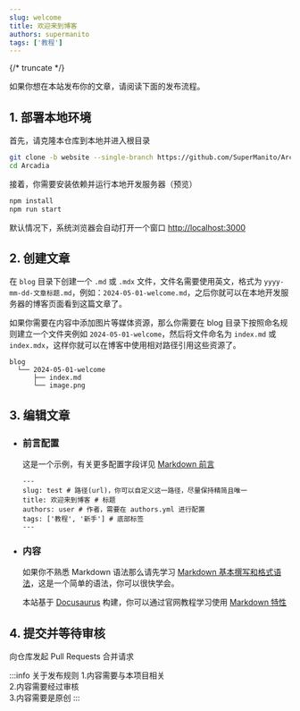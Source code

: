 ```yaml
---
slug: welcome
title: 欢迎来到博客
authors: supermanito
tags: ['教程']
---
```


{/* truncate */}

如果你想在本站发布你的文章，请阅读下面的发布流程。

## 1. 部署本地环境

首先，请克隆本仓库到本地并进入根目录

```bash
git clone -b website --single-branch https://github.com/SuperManito/Arcadia.git
cd Arcadia
```

接着，你需要安装依赖并运行本地开发服务器（预览）

```bash npm2yarn
npm install
npm run start
```

默认情况下，系统浏览器会自动打开一个窗口 [http://localhost:3000](http://localhost:3000)

## 2. 创建文章

在 `blog` 目录下创建一个 `.md` 或 `.mdx` 文件，文件名需要使用英文，格式为 `yyyy-mm-dd-文章标题.md`，例如：`2024-05-01-welcome.md`，之后你就可以在本地开发服务器的博客页面看到这篇文章了。

如果你需要在内容中添加图片等媒体资源，那么你需要在 blog 目录下按照命名规则建立一个文件夹例如 `2024-05-01-welcome`，然后将文件命名为 `index.md` 或 `index.mdx`，这样你就可以在博客中使用相对路径引用这些资源了。
```
blog
  └── 2024-05-01-welcome
      ├── index.md
      └── image.png
```

## 3. 编辑文章

  - ### 前言配置

    这是一个示例，有关更多配置字段详见 [Markdown 前言](https://docusaurus.io/zh-CN/docs/api/plugins/@docusaurus/plugin-content-blog#markdown-front-matter)
    ```
    ---
    slug: test # 路径(url)，你可以自定义这一路径，尽量保持精简且唯一
    title: 欢迎来到博客 # 标题
    authors: user # 作者，需要在 authors.yml 进行配置
    tags: ['教程', '新手'] # 底部标签
    ---
    ```
  - ### 内容

    如果你不熟悉 Markdown 语法那么请先学习 [Markdown 基本撰写和格式语法](https://docs.github.com/zh/get-started/writing-on-github/getting-started-with-writing-and-formatting-on-github/basic-writing-and-formatting-syntax)，这是一个简单的语法，你可以很快学会。

    本站基于 [Docusaurus](https://docusaurus.io/zh-CN) 构建，你可以通过官网教程学习使用 [Markdown 特性](https://docusaurus.io/zh-CN/docs/markdown-features)


## 4. 提交并等待审核

  向仓库发起 Pull Requests 合并请求

:::info 关于发布规则
1.内容需要与本项目相关  
2.内容需要经过审核  
3.内容需要是原创
:::
